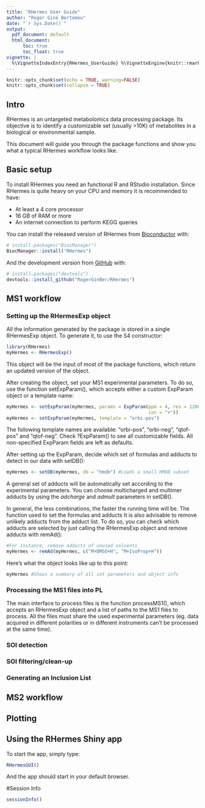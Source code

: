 ```yaml
---
title: "RHermes User Guide"
author: "Roger Giné Bertomeu"
date: "`r Sys.Date()`"
output:
  pdf_document: default
  html_document:
      toc: true
      toc_float: true
vignette: |
  %\VignetteIndexEntry{RHermes_UserGuide} %\VignetteEngine{knitr::rmarkdown}
---
```


```r
knitr::opts_chunk$set(echo = TRUE, warning=FALSE)
knitr::opts_chunk$set(collapse = TRUE)
```

## Intro
RHermes is an untargeted metabolomics data processing package. Its objective
is to identify a customizable set (usually >10K) of metabolites in a biological
or environmental sample.

This document will guide you through the package functions and show you what a
typical RHermes workflow looks like.

## Basic setup
To install RHermes you need an functional R and RStudio installation. 
Since RHermes is quite heavy on your CPU and memory it is recommended to have:

 - At least a 4 core processor
 - 16 GB of RAM or more
 - An internet connection to perform KEGG queries

You can install the released version of RHermes from 
[Bioconductor](https://bioconductor.org/) with:

``` r
# install.packages("BiocManager")
BiocManager::install("RHermes")
```

And the development version from [GitHub](https://github.com/) with:

``` r
# install.packages("devtools")
devtools::install_github("RogerGinBer/RHermes")
```

## MS1 workflow
### Setting up the RHermesExp object
All the information generated by the package is stored in a single 
RHermesExp object.
To generate it,  to use the S4 constructor:
```r
library(RHermes)
myHermes <- RHermesExp()
```
This object will be the input of most of the package functions, which return an
updated version of the object.

After creating the object, set your MS1 experimental parameters. To do so, use
the function setExpParam(), which accepts either a custom ExpParam object or a
template name:
```r
myHermes <- setExpParam(myHermes, params = ExpParam(ppm = 4, res = 120000,
                                                    ion = "+"))
myHermes <- setExpParam(myHermes, template = "orbi-pos")
```
The following template names are available: "orbi-pos", "orbi-neg", 
"qtof-pos" and "qtof-neg". Check ?ExpParam() to see all customizable fields.
All non-specified ExpParam fields are left as defaults.

After setting up the ExpParam, decide which set of formulas and adducts to
detect in our data with setDB(): 
```r
myHermes <- setDB(myHermes, db = "hmdb") #Loads a small HMDB subset
```
A general set of adducts will be automatically set according to the experimental
parameters. You can choose multicharged and multimer adducts by using the
*adcharge* and *admult* parameters in setDB().

In general, the less combinations, the faster the 
running time will be. The function used to set the formulas and adducts 
It is also advisable to remove unlikely adducts from the adduct list.
To do so, you can check which adducts are selected by just calling
the RHermesExp object and remove adducts with remAd():
```r
#For instance, remove adducts of unused solvents
myHermes <- remAd(myHermes, c("M+DMSO+H", "M+IsoProp+H")) 
```

Here's what the object looks like up to this point:
```r
myHermes #Shows a summary of all set parameters and object info
```

### Processing the MS1 files into PL
The main interface to process files is the function processMS1(), which accepts
an RHermesExp object and a list of paths to the MS1 files to process. All the
files must share the used experimental parameters (eg. data acquired in
different polarities or in different instruments can't be processed at the
same time).


### SOI detection

### SOI filtering/clean-up

### Generating an Inclusion List

## MS2 workflow

## Plotting

## Using the RHermes Shiny app
To start the app, simply type:
```r
RHermesGUI()
```
And the app should start in your default browser.


#Session Info
```r
sessionInfo()
```

